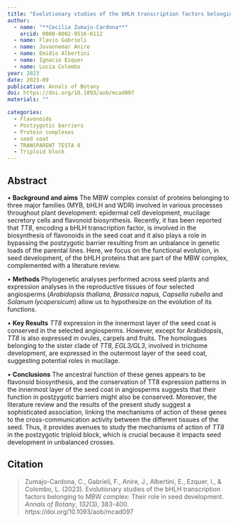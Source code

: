```yaml
---
title: "Evolutionary studies of the bHLH transcription factors belonging to MBW complex: their role in seed development"
author:
  - name: "**Cecilia Zumajo-Cardona**"
    orcid: 0000-0002-9516-6112
  - name: Flavio Gabrieli
  - name: Jovannemar Anire
  - name: Emidio Albertini
  - name: Ignacio Ezquer
  - name: Lucia Colombo
year: 2023
date: 2023-09
publication: Annals of Botany
doi: https://doi.org/10.1093/aob/mcad097
materials: ""

categories:
  - Flavonoids
  - Postzygotic barriers
  - Protein complexes
  - seed coat
  - TRANSPARENT TESTA 8
  - Triploid block
---
```


## Abstract

• **Background and aims** The MBW complex consist of proteins belonging to three major families (MYB, bHLH and WDR) involved in various processes throughout plant development: epidermal cell development, mucilage secretory cells and flavonoid biosynthesis. Recently, it has been reported that *TT8*, encoding a bHLH transcription factor, is involved in the biosynthesis of flavonoids in the seed coat and it also plays a role in bypassing the postzygotic barrier resulting from an unbalance in genetic loads of the parental lines. Here, we focus on the functional evolution, in seed development, of the bHLH proteins that are part of the MBW complex, complemented with a literature review.

• **Methods** Phylogenetic analyses performed across seed plants and expression analyses in the reproductive tissues of four selected angiosperms (*Arabidopsis thaliana, Brassica napus, Capsella rubella* and *Solanum lycopersicum*) allow us to hypothesize on the evolution of its functions.

• **Key Results** *TT8* expression in the innermost layer of the seed coat is conserved in the selected angiosperms. However, except for Arabidopsis, *TT8* is also expressed in ovules, carpels and fruits. The homologues belonging to the sister clade of *TT8, EGL3/GL3*, involved in trichome development, are expressed in the outermost layer of the seed coat, suggesting potential roles in mucilage.

• **Conclusions** The ancestral function of these genes appears to be flavonoid biosynthesis, and the conservation of TT8 expression patterns in the innermost layer of the seed coat in angiosperms suggests that their function in postzygotic barriers might also be conserved. Moreover, the literature review and the results of the present study suggest a sophisticated association, linking the mechanisms of action of these genes to the cross-communication activity between the different tissues of the seed. Thus, it provides avenues to study the mechanisms of action of *TT8* in the postzygotic triploid block, which is crucial because it impacts seed development in unbalanced crosses.

## Citation

>Zumajo-Cardona, C., Gabrieli, F., Anire, J., Albertini, E., Ezquer, I., &amp; Colombo, L. (2023). Evolutionary studies of the bHLH transcription factors belonging to MBW complex: Their role in seed development. <i>Annals of Botany</i>, <i>132</i>(3), 383-400. https://doi.org/10.1093/aob/mcad097
